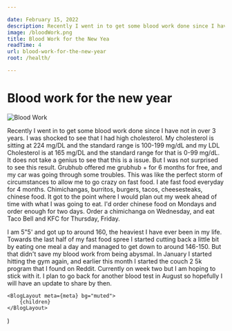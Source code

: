 ```yaml
---

date: February 15, 2022
description: Recently I went in to get some blood work done since I haven not in over 3 years. I was shocked to see that I had high cholesterol.
image: /bloodWork.png
title: Blood Work for the New Yea
readTime: 4
url: blood-work-for-the-new-year
root: /health/

---
```



# Blood work for the new year

<Image src={meta.image} alt="Blood Work" width={1000} height={295} priority />

Recently I went in to get some blood work done since I have not in over 3 years. I was shocked to see that I had high cholesterol. My cholesterol is sitting at 224 mg/DL and the standard range is 100-199 mg/dL and my LDL Cholesterol is at 165 mg/DL and the standard range for that is 0-99 mg/dL. It does not take a genius to see that this is a issue. But I was not surprised to see this result. Grubhub offered me grubhub + for 6 months for free, and my car was going through some troubles. This was like the perfect storm of circumstances to allow me to go crazy on fast food. I ate fast food everyday for 4 months. Chimichangas, burritos, burgers, tacos, cheesesteaks, chinese food. It got to the point where I would plan out my week ahead of time with what I was going to eat. I'd order chinese food on Mondays and order enough for two days. Order a chimichanga on Wednesday, and eat Taco Bell and KFC for Thursday, Friday.

I am 5"5' and got up to around 160, the heaviest I have ever been in my life. Towards the last half of my fast food spree I started cutting back a little bit by eating one meal a day and managed to get down to around 146-150. But that didn't save my blood work from being abysmal. In January I started hitting the gym again, and earlier this month I started the couch 2 5k program that I found on Reddit. Currently on week two but I am hoping to stick with it. I plan to go back for another blood test in August so hopefully I will have an update to share by then.

    <BlogLayout meta={meta} bg="muted">
        {children}
    </BlogLayout>
)
